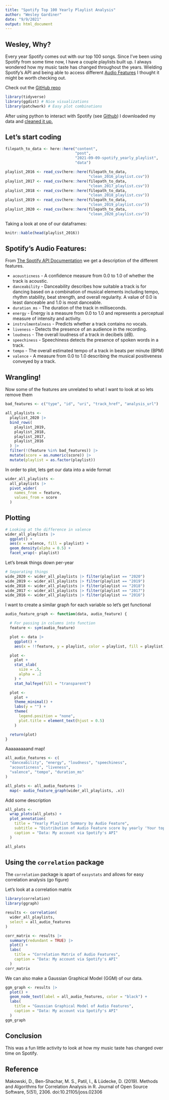 ```yaml
---
title: "Spotify Top 100 Yearly Playlist Analysis"
author: "Wesley Gardiner"
date: "9/9/2021"
output: html_document
---
```


## Wesley, Why?

Every year Spotify comes out with our top 100 songs. Since I've been using Spotify from some time now, I have a couple playlists built up. I always wondered how my music taste has changed throughout the years. Wielding Spotify's API and being able to access different [Audio Features](https://benanne.github.io/2014/08/05/spotify-cnns.html) I thought it might be worth checking out. 

Check out the [GitHub repo](https://github.com/wesley4546/spotify_playlist_analysis)

```r
library(tidyverse)
library(ggdist) # Nice visualizations
library(patchwork) # Easy plot combinations
```

After using python to interact with Spotify (see [Github](https://github.com/wesley4546/spotify_playlist_analysis/blob/main/spotifyapi.py)) I downloaded my data and [cleaned it up.](https://github.com/wesley4546/spotify_playlist_analysis/blob/main/cleaning_script.R)

## Let's start coding

```r
filepath_to_data <- here::here("content",
                               "post",
                               "2021-09-09-spotify_yearly_playlist",
                               "data")

playlist_2016 <- read_csv(here::here(filepath_to_data,
                                     "clean_2016_playlist.csv"))
playlist_2017 <- read_csv(here::here(filepath_to_data,
                                     "clean_2017_playlist.csv"))
playlist_2018 <- read_csv(here::here(filepath_to_data,
                                     "clean_2018_playlist.csv"))
playlist_2019 <- read_csv(here::here(filepath_to_data,
                                     "clean_2019_playlist.csv"))
playlist_2020 <- read_csv(here::here(filepath_to_data,
                                     "clean_2020_playlist.csv"))
```

Taking a look at one of our dataframes:

```r
knitr::kable(head(playlist_2016))
``` 

## Spotify's Audio Features:

From [The Spotify API Documentation](https://developer.spotify.com/documentation/web-api/reference/#objects-index) we get a description of the different features.

 - `acousticness` - A confidence measure from 0.0 to 1.0 of whether the track is acoustic.
 - `danceability` - Danceability describes how suitable a track is for dancing based on a combination of musical elements including tempo, rhythm stability, beat strength, and overall regularity. A value of 0.0 is least danceable and 1.0 is most danceable.
 - `duration_ms` - The duration of the track in milliseconds.
 - `energy` - Energy is a measure from 0.0 to 1.0 and represents a perceptual measure of intensity and activity. 
 - `instrulmentalness` - Predicts whether a track contains no vocals.
 - `liveness` - Detects the presence of an audience in the recording. 
 - `loudness` - The overall loudness of a track in decibels (dB).
 - `speechiness` - Speechiness detects the presence of spoken words in a track. 
 - `tempo` - The overall estimated tempo of a track in beats per minute (BPM)
 - `valence` - A measure from 0.0 to 1.0 describing the musical positiveness conveyed by a track.

## Wrangling!

Now some of the features are unrelated to what I want to look at so lets remove them

```r
bad_features <- c("type", "id", "uri", "track_href", "analysis_url")

all_playlists <-
  playlist_2020 |>
  bind_rows(
    playlist_2019,
    playlist_2018,
    playlist_2017,
    playlist_2016
  ) |>
  filter(!(feature %in% bad_features)) |>
  mutate(score = as.numeric(score)) |>
  mutate(playlist = as.factor(playlist))
```

In order to plot, lets get our data into a wide format

```r
wider_all_playlists <-
  all_playlists |>
  pivot_wider(
    names_from = feature,
    values_from = score
  )
```

## Plotting

```r
# Looking at the difference in valence
wider_all_playlists |>
  ggplot() +
  aes(x = valence, fill = playlist) +
  geom_density(alpha = 0.5) +
  facet_wrap(~ playlist)
```

Let's break things down per-year

```r
# Separating things
wide_2020 <- wider_all_playlists |> filter(playlist == "2020")
wide_2019 <- wider_all_playlists |> filter(playlist == "2019")
wide_2018 <- wider_all_playlists |> filter(playlist == "2018")
wide_2017 <- wider_all_playlists |> filter(playlist == "2017")
wide_2016 <- wider_all_playlists |> filter(playlist == "2016")
```

I want to create a similar graph for each variable so let's get functional

```r
audio_feature_graph <- function(data, audio_feature) {

  # For passing in columns into function
  feature <- sym(audio_feature)

  plot <- data |>
    ggplot() +
    aes(x = !!feature, y = playlist, color = playlist, fill = playlist)

  plot <-
    plot +
    stat_slab(
      size = .5,
      alpha = .2
    ) +
    stat_halfeye(fill = "transparent")

  plot <-
    plot +
    theme_minimal() +
    labs(y = "") +
    theme(
      legend.position = "none",
      plot.title = element_text(hjust = 0.5)
    )

  return(plot)
}

```

Aaaaaaaaand map!

```r
all_audio_features <- c(
  "danceability", "energy", "loudness", "speechiness",
  "acousticness", "liveness",
  "valence", "tempo", "duration_ms"
)

all_plots <- all_audio_features |>
  map(~ audio_feature_graph(wider_all_playlists, .x))
```

Add some description

```r
all_plots <-
  wrap_plots(all_plots) +
  plot_annotation(
    title = "Yearly Playlist Summary by Audio Feature",
    subtitle = "Distribution of Audio Feature score by yearly 'Your top 100 songs 20XX'",
    caption = "Data: My account via Spotify's API"
  )

all_plots
```

## Using the `correlation` package 

The `correlation` package is apart of `easystats` and allows for easy correlation analysis (go figure)

Let's look at a correlation matrix

```r
library(correlation)
library(ggraph)

results <- correlation(
  wider_all_playlists,
  select = all_audio_features
)

corr_matrix <- results |>
  summary(redundant = TRUE) |>
  plot() +
  labs(
    title = "Correlation Matrix of Audio Features",
    caption = "Data: My account via Spotify's API"
  )
corr_matrix
```

We can also make a Gaussian Graphical Model (GGM) of our data.

```r
ggm_graph <- results |>
  plot() +
  geom_node_text(label = all_audio_features, color = "black") +
  labs(
    title = "Gaussian Graphical Model of Audio Features",
    caption = "Data: My account via Spotify's API"
  )
ggm_graph
```

## Conclusion

This was a fun little activity to look at how my music taste has changed over time on Spotify.

## Reference

Makowski, D., Ben-Shachar, M. S., Patil, I., & Lüdecke, D. (2019). Methods and Algorithms for Correlation Analysis in R. Journal of Open Source Software, 5(51), 2306. doi:10.21105/joss.02306


